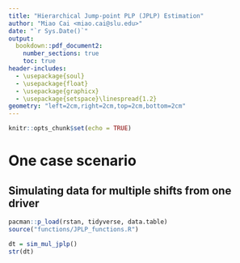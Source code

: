 ```yaml
---
title: "Hierarchical Jump-point PLP (JPLP) Estimation"
author: "Miao Cai <miao.cai@slu.edu>"
date: "`r Sys.Date()`"
output:
  bookdown::pdf_document2: 
    number_sections: true
    toc: true
header-includes:
  - \usepackage{soul}
  - \usepackage{float}
  - \usepackage{graphicx}
  - \usepackage{setspace}\linespread{1.2}
geometry: "left=2cm,right=2cm,top=2cm,bottom=2cm"
---
```


```r
knitr::opts_chunk$set(echo = TRUE)
```

One case scenario
=================
Simulating data for multiple shifts from one driver
---------------------------------------------------

```r
pacman::p_load(rstan, tidyverse, data.table)
source("functions/JPLP_functions.R")

dt = sim_mul_jplp()
str(dt)
```


